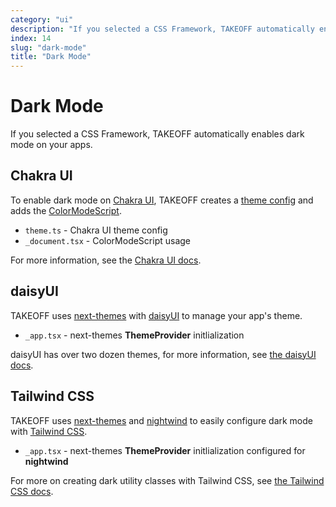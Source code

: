 ```yaml
---
category: "ui"
description: "If you selected a CSS Framework, TAKEOFF automatically enables dark mode on your apps."
index: 14
slug: "dark-mode"
title: "Dark Mode"
---
```


# Dark Mode

If you selected a CSS Framework, TAKEOFF automatically enables dark mode on your apps.

## Chakra UI

To enable dark mode on [Chakra UI](https://chakra-ui.com/), TAKEOFF creates a [theme config](https://chakra-ui.com/docs/styled-system/features/color-mode#updating-the-theme-config) and adds the [ColorModeScript](https://chakra-ui.com/docs/styled-system/features/color-mode#adding-the-colormodescript).

- `theme.ts` - Chakra UI theme config
- `_document.tsx` - ColorModeScript usage

For more information, see the [Chakra UI docs](https://chakra-ui.com/docs/styled-system/features/color-mode).

## daisyUI

TAKEOFF uses [next-themes](https://github.com/pacocoursey/next-themes) with [daisyUI](https://daisyui.com/) to manage your app's theme.

- `_app.tsx` - next-themes **ThemeProvider** initlialization

daisyUI has over two dozen themes, for more information, see [the daisyUI docs](https://daisyui.com/docs/themes/).

## Tailwind CSS

TAKEOFF uses [next-themes](https://github.com/pacocoursey/next-themes) and [nightwind](https://github.com/jjranalli/nightwind) to easily configure dark mode with [Tailwind CSS](https://tailwindcss.com/).

- `_app.tsx` - next-themes **ThemeProvider** initlialization configured for **nightwind**

For more on creating dark utility classes with Tailwind CSS, see [the Tailwind CSS docs](https://tailwindcss.com/docs/dark-mode).
